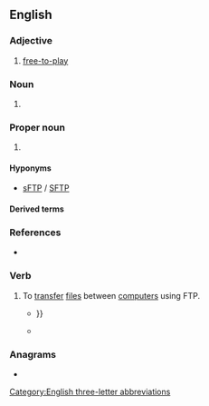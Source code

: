 ==English==

===Adjective===
{{en-adj|-}}

# {{lb|en|video games}} [[free-to-play]]

===Noun===
{{en-noun}}

# {{lb|en|psychology}} {{initialism of|[[future|Future]] [[time|Time]] [[perspective|Perspective]]|dot=|lang=en}} {{gloss|a scale developed by Carstensen and Frieder Lang}}

===Proper noun===
{{en-proper noun}}

# {{lb|en|Internet}} {{initialism of|[[File Transfer Protocol]]|dot=|lang=en}} {{gloss|a common way to transfer files over the [[Internet]].}}

====Hyponyms====
* [[sFTP]] / [[SFTP]]

====Derived terms====
{{der2
|FTP server
|FTP site
|lang=en}}

===References===
* {{pedia}}

===Verb===
{{en-verb}}

# To [[transfer]] [[file]]s between [[computer]]s using FTP.
#* {{quote-book|year=1995|author=Richard Wagner|title=Inside CompuServe|passage=Just as newsgroups have certain rules to live by, there are several courtesies to remember when '''FTPing''' and telneting to remote sites {{...}}}}
#* {{quote-book|year=2008|author=Paul Thewlis|title=WordPress for Business Bloggers|passage=Having saved '''header.php'''<!--bolded in original-->, I '''FTPed''' it back to the Sandbox theme folder, overwriting the old version.}}

===Anagrams===
* {{anagrams|en|FPT|PFT|TFP}}

[[Category:English three-letter abbreviations]]